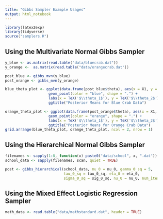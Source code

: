 ```yaml
---
title: "Gibbs Sampler Example Usages"
output: html_notebook
---
```


```r
library(latex2exp)
library(tidyverse)
source("samplers.R")
```


## Using the Multivariate Normal Gibbs Sampler

```r
y_blue <- as.matrix(read.table("data/bluecrab.dat"))
y_orange <-  as.matrix(read.table("data/orangecrab.dat"))

post_blue <- gibbs_mvn(y_blue)
post_orange <- gibbs_mvn(y_orange)

blue_theta_plot <- ggplot(data.frame(post_blue$theta), aes(x = X1, y = X2)) + 
                    geom_point(color = "blue", shape = ".") +
                    labs(x = TeX('$\\theta_1$'), y = TeX('$\\theta_2$')) +
                    ggtitle("Posterior Means for Blue Crab Data")

orange_theta_plot <- ggplot(data.frame(post_orange$theta), aes(x = X1, y = X2)) + 
                    geom_point(color = "orange", shape = ".") +
                    labs(x = TeX('$\\theta_1$'), y = TeX('$\\theta_2$')) +
                    ggtitle("Posterior Means for Orange Crab Data")
grid.arrange(blue_theta_plot, orange_theta_plot, ncol = 2, nrow = 1)
```

## Using the Hierarchical Normal Gibbs Sampler

```r
filenames <- sapply(1:8, function(x) paste0("data/school", x, ".dat"))
school_data <- sapply(filenames, scan, quiet = TRUE)

post <- gibbs_hierarchical(school_data, mu_0 = mu_0, gamma_0_sq = 5, 
                           tau_0_sq = tau_0_sq, eta_0 = eta_0, 
                           sigma_0_sq = sig_0_sq, nu_0 = nu_0, num_iter = 1000)
```

## Using the Mixed Effect Logistic Regression Sampler

```r
math_data <- read.table("data/mathstandard.dat", header = TRUE)
```

